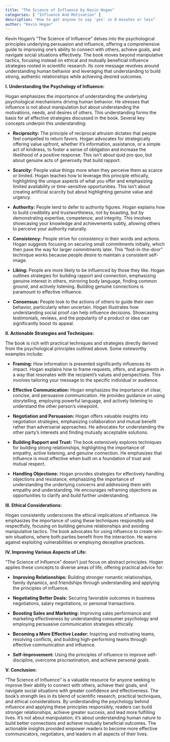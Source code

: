 ```yaml
---
title: "The Science of Influence by Kevin Hogan"
categories: [ "Influence And Motivation" ]
description: "How to get anyone to say 'yes' in 8 minutes or less"
author: "Kevin Hogan"
---
```

Kevin Hogan's "The Science of Influence" delves into the psychological principles underlying persuasion and influence, offering a comprehensive guide to improving one's ability to connect with others, achieve goals, and navigate social situations effectively.  The book moves beyond manipulative tactics, focusing instead on ethical and mutually beneficial influence strategies rooted in scientific research.  Its core message revolves around understanding human behavior and leveraging that understanding to build strong, authentic relationships while achieving desired outcomes.

**I. Understanding the Psychology of Influence:**

Hogan emphasizes the importance of understanding the underlying psychological mechanisms driving human behavior. He stresses that influence is not about manipulation but about understanding the motivations, needs, and desires of others. This understanding forms the basis for all effective strategies discussed in the book.  Several key concepts underpin this understanding:

* **Reciprocity:** The principle of reciprocal altruism dictates that people feel compelled to return favors.  Hogan advocates for strategically offering value upfront, whether it's information, assistance, or a simple act of kindness, to foster a sense of obligation and increase the likelihood of a positive response. This isn't about quid pro quo, but about genuine acts of generosity that build rapport.

* **Scarcity:**  People value things more when they perceive them as scarce or limited.  Hogan teaches how to leverage this principle ethically, highlighting the unique aspects of what you offer and emphasizing limited availability or time-sensitive opportunities.  This isn't about creating artificial scarcity but about highlighting genuine value and urgency.

* **Authority:** People tend to defer to authority figures. Hogan explains how to build credibility and trustworthiness, not by boasting, but by demonstrating expertise, competence, and integrity.  This involves showcasing your knowledge and achievements subtly, allowing others to perceive your authority naturally.

* **Consistency:**  People strive for consistency in their words and actions. Hogan suggests focusing on securing small commitments initially, which then pave the way for larger commitments later.  This "foot-in-the-door" technique works because people desire to maintain a consistent self-image.

* **Liking:**  People are more likely to be influenced by those they like. Hogan outlines strategies for building rapport and connection, emphasizing genuine interest in others, mirroring body language, finding common ground, and actively listening. Building genuine connections is paramount to effective influence.

* **Consensus:** People look to the actions of others to guide their own behavior, particularly when uncertain. Hogan illustrates how understanding social proof can help influence decisions. Showcasing testimonials, reviews, and the popularity of a product or idea can significantly boost its appeal.


**II. Actionable Strategies and Techniques:**

The book is rich with practical techniques and strategies directly derived from the psychological principles outlined above.  Some noteworthy examples include:

* **Framing:**  How information is presented significantly influences its impact. Hogan explains how to frame requests, offers, and arguments in a way that resonates with the recipient's values and perspectives.  This involves tailoring your message to the specific individual or audience.

* **Effective Communication:**  Hogan emphasizes the importance of clear, concise, and persuasive communication. He provides guidance on using storytelling, employing powerful language, and actively listening to understand the other person's viewpoint.

* **Negotiation and Persuasion:** Hogan offers valuable insights into negotiation strategies, emphasizing collaboration and mutual benefit rather than adversarial approaches. He advocates for understanding the other party's interests and finding mutually acceptable solutions.

* **Building Rapport and Trust:**  The book extensively explores techniques for building strong relationships, highlighting the importance of empathy, active listening, and genuine connection.  He emphasizes that influence is most effective when built on a foundation of trust and mutual respect.

* **Handling Objections:** Hogan provides strategies for effectively handling objections and resistance, emphasizing the importance of understanding the underlying concerns and addressing them with empathy and understanding.  He encourages reframing objections as opportunities to clarify and build further understanding.


**III. Ethical Considerations:**

Hogan consistently underscores the ethical implications of influence.  He emphasizes the importance of using these techniques responsibly and respectfully, focusing on building genuine relationships and avoiding manipulative tactics. The book advocates for using influence to create win-win situations, where both parties benefit from the interaction.  He warns against exploiting vulnerabilities or employing deceptive practices.


**IV. Improving Various Aspects of Life:**

"The Science of Influence" doesn't just focus on abstract principles.  Hogan applies these concepts to diverse areas of life, offering practical advice for:

* **Improving Relationships:**  Building stronger romantic relationships, family dynamics, and friendships through understanding and applying the principles of influence.

* **Negotiating Better Deals:** Securing favorable outcomes in business negotiations, salary negotiations, or personal transactions.

* **Boosting Sales and Marketing:**  Improving sales performance and marketing effectiveness by understanding consumer psychology and employing persuasive communication strategies ethically.

* **Becoming a More Effective Leader:**  Inspiring and motivating teams, resolving conflicts, and building high-performing teams through effective communication and influence.

* **Self-Improvement:**  Using the principles of influence to improve self-discipline, overcome procrastination, and achieve personal goals.


**V. Conclusion:**

"The Science of Influence" is a valuable resource for anyone seeking to improve their ability to connect with others, achieve their goals, and navigate social situations with greater confidence and effectiveness.  The book's strength lies in its blend of scientific research, practical techniques, and ethical considerations.  By understanding the psychology behind influence and applying these principles responsibly, readers can build stronger relationships, achieve greater success, and lead more fulfilling lives. It’s not about manipulation; it’s about understanding human nature to build better connections and achieve mutually beneficial outcomes. The actionable insights provided empower readers to become more effective communicators, negotiators, and leaders in all aspects of their lives.

